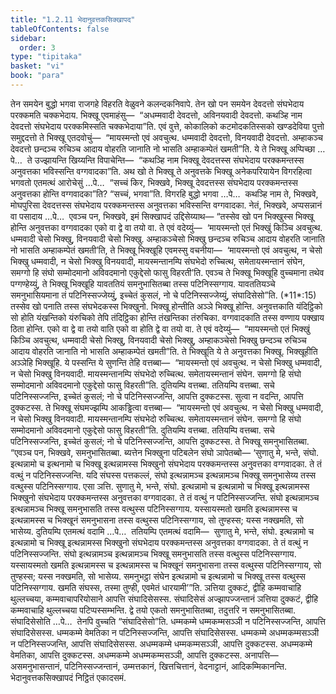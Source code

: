 ```yaml
---
title: "1.2.11 भेदानुवत्तकसिक्खापद"
tableOfContents: false
sidebar:
  order: 3
type: "tipitaka"
basket: "vi"
book: "para"
---
```



<DynamicBreadcrumb />

<Division number="417" book="para">

<Paragraph number="1704" book="para">
तेन समयेन बुद्धो भगवा राजगहे विहरति वेळुवने कलन्दकनिवापे. तेन खो पन समयेन देवदत्तो संघभेदाय परक्कमति चक्कभेदाय. भिक्खू एवमाहंसु—  “अधम्मवादी देवदत्तो, अविनयवादी देवदत्तो. कथञ्हि नाम देवदत्तो संघभेदाय परक्कमिस्सति चक्कभेदाया”ति. एवं वुत्ते, कोकालिको कटमोदकतिस्सको खण्डदेविया पुत्तो समुद्ददत्तो ते भिक्खू एतदवोचुं—  “मायस्मन्तो एवं अवचुत्थ. धम्मवादी देवदत्तो, विनयवादी देवदत्तो. अम्हाकञ्च देवदत्तो छन्दञ्च रुचिञ्च आदाय वोहरति जानाति नो भासति अम्हाकम्पेतं खमती”ति. ये ते भिक्खू अप्पिच्छा …पे…  ते उज्झायन्ति खिय्यन्ति विपाचेन्ति—  “कथञ्हि नाम भिक्खू देवदत्तस्स संघभेदाय परक्कमन्तस्स अनुवत्तका भविस्सन्ति वग्गवादका”ति.
</Paragraph>

<Paragraph number="1705" book="para">
अथ खो ते भिक्खू ते अनुवत्तके भिक्खू अनेकपरियायेन विगरहित्वा भगवतो एतमत्थं आरोचेसुं …पे…  “सच्चं किर, भिक्खवे, भिक्खू देवदत्तस्स संघभेदाय परक्कमन्तस्स अनुवत्तका होन्ति वग्गवादका”ति? “सच्चं, भगवा”ति. विगरहि बुद्धो भगवा …पे…  कथञ्हि नाम ते, भिक्खवे, मोघपुरिसा देवदत्तस्स संघभेदाय परक्कमन्तस्स अनुवत्तका भविस्सन्ति वग्गवादका. नेतं, भिक्खवे, अप्पसन्नानं वा पसादाय …पे…  एवञ्च पन, भिक्खवे, इमं सिक्खापदं उद्दिसेय्याथ—
</Paragraph>

</Division>
<Division number="418" book="para">

<Paragraph number="1706" book="para">
<Emphasis>“तस्सेव खो पन भिक्खुस्स भिक्खू होन्ति अनुवत्तका वग्गवादका एको वा द्वे वा तयो वा. ते एवं वदेय्युं—  ‘मायस्मन्तो एतं भिक्खुं किञ्चि अवचुत्थ. धम्मवादी चेसो भिक्खु, विनयवादी चेसो भिक्खु. अम्हाकञ्चेसो भिक्खु छन्दञ्च रुचिञ्च आदाय वोहरति जानाति नो भासति अम्हाकम्पेतं खमती’ति, ते भिक्खू भिक्खूहि एवमस्सु वचनीया—  ‘मायस्मन्तो एवं अवचुत्थ, न चेसो भिक्खु धम्मवादी, न चेसो भिक्खु विनयवादी, मायस्मन्तानम्पि संघभेदो रुच्चित्थ, समेतायस्मन्तानं संघेन, समग्गो हि संघो सम्मोदमानो अविवदमानो एकुद्देसो फासु विहरती’ति. एवञ्च ते भिक्खू भिक्खूहि वुच्चमाना तथेव पग्गण्हेय्युं, ते भिक्खू भिक्खूहि यावततियं समनुभासितब्बा तस्स पटिनिस्सग्गाय. यावततियञ्चे समनुभासियमाना तं पटिनिस्सज्जेय्युं, इच्चेतं कुसलं, नो चे पटिनिस्सज्जेय्युं, संघादिसेसो”</Emphasis>ति. (*11*:<Emphasis>15</Emphasis>)
</Paragraph>

</Division>
<Division number="419" book="para">

<Paragraph number="1707" book="para">
<Emphasis>तस्सेव खो पना</Emphasis>ति तस्स संघभेदकस्स भिक्खुनो.
</Paragraph>

<Paragraph number="1708" book="para">
<Emphasis>भिक्खू होन्ती</Emphasis>ति अञ्ञे भिक्खू होन्ति.
</Paragraph>

<Paragraph number="1709" book="para">
<Emphasis>अनुवत्तका</Emphasis>ति यंदिट्ठिको सो होति यंखन्तिको यंरुचिको तेपि तंदिट्ठिका होन्ति तंखन्तिका तंरुचिका.
</Paragraph>

<Paragraph number="1710" book="para">
<Emphasis>वग्गवादका</Emphasis>ति तस्स वण्णाय पक्खाय ठिता होन्ति.
</Paragraph>

<Paragraph number="1711" book="para">
<Emphasis>एको वा द्वे वा तयो वा</Emphasis>ति एको वा होति द्वे वा तयो वा. ते एवं वदेय्युं—  “मायस्मन्तो एतं भिक्खुं किञ्चि अवचुत्थ, धम्मवादी चेसो भिक्खु, विनयवादी चेसो भिक्खु, अम्हाकञ्चेसो भिक्खु छन्दञ्च रुचिञ्च आदाय वोहरति जानाति नो भासति अम्हाकम्पेतं खमती”ति.
</Paragraph>

<Paragraph number="1712" book="para">
<Emphasis>ते भिक्खू</Emphasis>ति ये ते अनुवत्तका भिक्खू.
</Paragraph>

<Paragraph number="1713" book="para">
<Emphasis>भिक्खूही</Emphasis>ति अञ्ञेहि भिक्खूहि.
</Paragraph>

<Paragraph number="1714" book="para">
ये पस्सन्ति ये सुणन्ति तेहि वत्तब्बा—  “मायस्मन्तो एवं अवचुत्थ. न चेसो भिक्खु धम्मवादी, न चेसो भिक्खु विनयवादी. मायस्मन्तानम्पि संघभेदो रुच्चित्थ. समेतायस्मन्तानं संघेन. समग्गो हि संघो सम्मोदमानो अविवदमानो एकुद्देसो फासु विहरती”ति. दुतियम्पि वत्तब्बा. ततियम्पि वत्तब्बा. सचे पटिनिस्सज्जन्ति, इच्चेतं कुसलं; नो चे पटिनिस्सज्जन्ति, आपत्ति दुक्कटस्स. सुत्वा न वदन्ति, आपत्ति दुक्कटस्स. ते भिक्खू संघमज्झम्पि आकड्ढित्वा वत्तब्बा—  “मायस्मन्तो एवं अवचुत्थ. न चेसो भिक्खु धम्मवादी, न चेसो भिक्खु विनयवादी. मायस्मन्तानम्पि संघभेदो रुच्चित्थ. समेतायस्मन्तानं संघेन. समग्गो हि संघो सम्मोदमानो अविवदमानो एकुद्देसो फासु विहरती”ति. दुतियम्पि वत्तब्बा. ततियम्पि वत्तब्बा. सचे पटिनिस्सज्जन्ति, इच्चेतं कुसलं; नो चे पटिनिस्सज्जन्ति, आपत्ति दुक्कटस्स. ते भिक्खू समनुभासितब्बा. “एवञ्च पन, भिक्खवे, समनुभासितब्बा. ब्यत्तेन भिक्खुना पटिबलेन संघो ञापेतब्बो—
</Paragraph>

</Division>
<Division number="420" book="para">

<Paragraph number="1715" book="para">
‘सुणातु मे, भन्ते, संघो. इत्थन्नामो च इत्थनामो च भिक्खू इत्थन्नामस्स भिक्खुनो संघभेदाय परक्कमन्तस्स अनुवत्तका वग्गवादका. ते तं वत्थुं न पटिनिस्सज्जन्ति. यदि संघस्स पत्तकल्लं, संघो इत्थन्नामञ्च इत्थन्नामञ्च भिक्खू समनुभासेय्य तस्स वत्थुस्स पटिनिस्सग्गाय. एसा ञत्ति.
</Paragraph>

<Paragraph number="1716" book="para">
सुणातु मे, भन्ते, संघो. इत्थन्नामो च इत्थन्नामो च भिक्खू इत्थन्नामस्स भिक्खुनो संघभेदाय परक्कमन्तस्स अनुवत्तका वग्गवादका. ते तं वत्थुं न पटिनिस्सज्जन्ति. संघो इत्थन्नामञ्च इत्थन्नामञ्च भिक्खू समनुभासति तस्स वत्थुस्स पटिनिस्सग्गाय. यस्सायस्मतो खमति इत्थन्नामस्स च इत्थन्नामस्स च भिक्खूनं समनुभासना तस्स वत्थुस्स पटिनिस्सग्गाय, सो तुण्हस्स; यस्स नक्खमति, सो भासेय्य.
</Paragraph>

<Paragraph number="1717" book="para">
दुतियम्पि एतमत्थं वदामि …पे…  ततियम्पि एतमत्थं वदामि—  सुणातु मे, भन्ते, संघो. इत्थन्नामो च इत्थन्नामो च भिक्खू इत्थन्नामस्स भिक्खुनो संघभेदाय परक्कमन्तस्स अनुवत्तका वग्गवादका. ते तं वत्थुं न पटिनिस्सज्जन्ति. संघो इत्थन्नामञ्च इत्थन्नामञ्च भिक्खू समनुभासति तस्स वत्थुस्स पटिनिस्सग्गाय. यस्सायस्मतो खमति इत्थन्नामस्स च इत्थन्नामस्स च भिक्खूनं समनुभासना तस्स वत्थुस्स पटिनिस्सग्गाय, सो तुण्हस्स; यस्स नक्खमति, सो भासेय्य.
</Paragraph>

<Paragraph number="1718" book="para">
समनुभट्ठा संघेन इत्थन्नामो च इत्थन्नामो च भिक्खू तस्स वत्थुस्स पटिनिस्सग्गाय. खमति संघस्स, तस्मा तुण्ही, एवमेतं धारयामी’”ति.
</Paragraph>

</Division>
<Division number="421" book="para">

<Paragraph number="1719" book="para">
ञत्तिया दुक्कटं, द्वीहि कम्मवाचाहि थुल्लच्चया, कम्मवाचापरियोसाने आपत्ति संघादिसेसस्स. संघादिसेसं अज्झापज्जन्तानं ञत्तिया दुक्कटं, द्वीहि कम्मवाचाहि थुल्लच्चया पटिप्पस्सम्भन्ति. द्वे तयो एकतो समनुभासितब्बा, तदुत्तरि न समनुभासितब्बा.
</Paragraph>

<Paragraph number="1720" book="para">
<Emphasis>संघादिसेसो</Emphasis>ति …पे…  तेनपि वुच्चति “संघादिसेसो”ति.
</Paragraph>

</Division>
<Division number="422" book="para">

<Paragraph number="1721" book="para">
धम्मकम्मे धम्मकम्मसञ्ञी न पटिनिस्सज्जन्ति, आपत्ति संघादिसेसस्स.
</Paragraph>

<Paragraph number="1722" book="para">
धम्मकम्मे वेमतिका न पटिनिस्सज्जन्ति, आपत्ति संघादिसेसस्स.
</Paragraph>

<Paragraph number="1723" book="para">
धम्मकम्मे अधम्मकम्मसञ्ञी न पटिनिस्सज्जन्ति, आपत्ति संघादिसेसस्स.
</Paragraph>

<Paragraph number="1724" book="para">
अधम्मकम्मे धम्मकम्मसञ्ञी, आपत्ति दुक्कटस्स.
</Paragraph>

<Paragraph number="1725" book="para">
अधम्मकम्मे वेमतिका, आपत्ति दुक्कटस्स.
</Paragraph>

<Paragraph number="1726" book="para">
अधम्मकम्मे अधम्मकम्मसञ्ञी, आपत्ति दुक्कटस्स.
</Paragraph>

</Division>
<Division number="423" book="para">

<Paragraph number="1727" book="para">
अनापत्ति—  असमनुभासन्तानं, पटिनिस्सज्जन्तानं, उम्मत्तकानं, खित्तचित्तानं, वेदनाट्टानं, आदिकम्मिकानन्ति.

</Paragraph>
</Division>

<Paragraph number="1728" type="center" book="para">
भेदानुवत्तकसिक्खापदं निट्ठितं एकादसमं.
</Paragraph>
